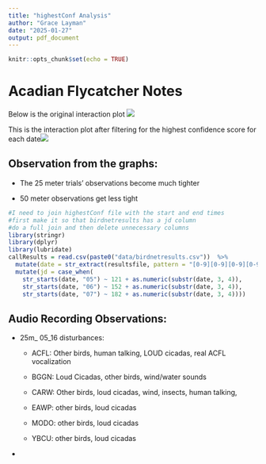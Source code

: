 ```yaml
---
title: "highestConf Analysis"
author: "Grace Layman"
date: "2025-01-27"
output: pdf_document
---
```


```r
knitr::opts_chunk$set(echo = TRUE)
```

# Acadian Flycatcher Notes

Below is the original interaction plot ![](figures/ggplotACFL.png)

This is the interaction plot after filtering for the highest confidence score for each date![](figures/highestConf_ACFL.png)

## Observation from the graphs:

-   The 25 meter trials' observations become much tighter

-   50 meter observations get less tight

```r
#I need to join highestConf file with the start and end times
#first make it so that birdnetresults has a jd column
#do a full join and then delete unnecessary columns 
library(stringr)
library(dplyr)
library(lubridate)
callResults = read.csv(paste0("data/birdnetresults.csv"))  %>%
  mutate(date = str_extract(resultsfile, pattern = "[0-9][0-9][0-9][0-9]"))%>% 
  mutate(jd = case_when(
    str_starts(date, "05") ~ 121 + as.numeric(substr(date, 3, 4)),
    str_starts(date, "06") ~ 152 + as.numeric(substr(date, 3, 4)),
    str_starts(date, "07") ~ 182 + as.numeric(substr(date, 3, 4))))
```

## Audio Recording Observations:

-   25m\_ 05_16 disturbances:

    -   ACFL: Other birds, human talking, LOUD cicadas, real ACFL vocalization

    -   BGGN: Loud Cicadas, other birds, wind/water sounds

    -   CARW: Other birds, loud cicadas, wind, insects, human talking,

    -   EAWP: other birds, loud cicadas

    -   MODO: other birds, loud cicadas

    -   YBCU: other birds, loud cicadas

-   
